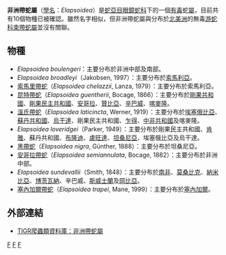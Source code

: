 {{Automatic taxobox
| taxon = Elapsoidea
| authority = Bocage, 1866
| name = '''非洲帶蛇屬'''
| regnum = [[動物界|動物界]] Animalia
| phylum = [[脊索動物門|脊索動物門]] Chordata
| subphylum = [[脊椎動物亞門|脊椎動物亞門]] Vertebrata
| classis = [[爬蟲綱|爬蟲綱]] Reptilia
| ordo = [[有鱗目|有鱗目]] Squamata
| subordo = [[蛇亞目|蛇亞目]] Serpentes
| familia = [[眼鏡蛇科|眼鏡蛇科]] Elapidae
| genus = '''非洲帶蛇屬 '''''''
| genus_authority = 
}}

'''非洲帶蛇屬'''（[[學名|學名]]：''Elapsoidea''）是[[蛇亞目|蛇亞目]][[眼鏡蛇科|眼鏡蛇科]]下的一個[[毒蛇|有毒]]蛇[[屬|屬]]，目前共有10個物種已被確認。雖然名字相似，但非洲帶蛇屬與分布於[[北美洲|北美洲]]的無毒[[游蛇科|游蛇科]][[束帶蛇屬|束帶蛇屬]]並沒有關聯。

==物種==
*''Elapsoidea boulengeri''：主要分布於非洲中部及南部。
*''Elapsoidea broadleyi''（Jakobsen, 1997）：主要分布於[[索馬利亞|索馬利亞]]。
*[[索馬里帶蛇|索馬里帶蛇]]（''Elapsoidea chelazzii'', Lanza, 1979）：主要分布於索馬利亞。
*[[昆特帶蛇|昆特帶蛇]]（''Elapsoidea guentherii'', Bocage, 1866）：主要分布於[[剛果共和國|剛果共和國]]、[[剛果民主共和國|剛果民主共和國]]、[[安哥拉|安哥拉]]、[[贊比亞|贊比亞]]、[[辛巴威|辛巴威]]、[[喀麥隆|喀麥隆]]。
*[[溫氏帶蛇|溫氏帶蛇]]（''Elapsoidea laticincta'', Werner, 1919）：主要分布於[[埃塞俄比亞|埃塞俄比亞]]、[[蘇丹共和國|蘇丹共和國]]、[[烏干達|烏干達]]、剛果民主共和國、[[乍得|乍得]]、[[中非共和國|中非共和國]]及喀麥隆。
*''Elapsoidea loveridgei''（Parker, 1949）：主要分布於剛果民主共和國、[[肯雅|肯雅]]、蘇丹共和國、[[布隆迪|布隆迪]]、[[盧旺達|盧旺達]]、[[坦桑尼亞|坦桑尼亞]]、埃塞俄比亞及烏干達。
*[[黑帶蛇|黑帶蛇]]（''Elapsoidea nigra'', Günther, 1888）：主要分布於坦桑尼亞。
*[[安哥拉帶蛇|安哥拉帶蛇]]（''Elapsoidea semiannulata'', Bocage, 1882）：主要分布於非洲中部。
*''Elapsoidea sundevallii''（Smith, 1848）：主要分布於[[南非|南非]]、[[莫桑比克|莫桑比克]]、[[納米比亞|納米比亞]]、[[博茨瓦納|博茨瓦納]]、辛巴威、[[斯威士蘭|斯威士蘭]]及[[岡比亞|岡比亞]]。
*[[塞內加爾帶蛇|塞內加爾帶蛇]]（''Elapsoidea trapei'', Mane, 1999）：主要分布於[[塞內加爾|塞內加爾]]。

==外部連結==
*{{en}}[http://reptile-database.reptarium.cz/search.php?&genus=Elapsoidea&submit=Search TIGR爬蟲類資料庫：非洲帶蛇屬]
{{Taxonbar}}
[[Category:眼鏡蛇科|F]]
[[Category:非洲带蛇属|F]]
[[Category:1866年描述的分类群|F]]